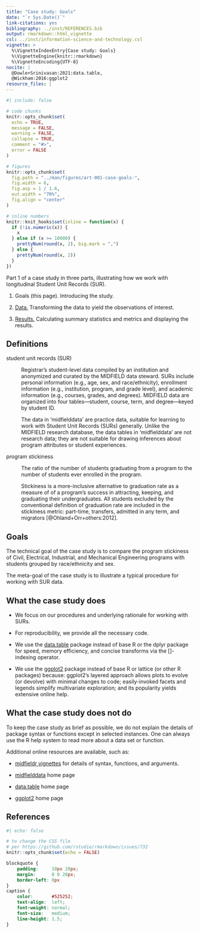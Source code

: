 ```yaml
---
title: "Case study: Goals"
date: "`r Sys.Date()`"
link-citations: yes
bibliography: ../inst/REFERENCES.bib
output: rmarkdown::html_vignette
csl: ../inst/information-science-and-technology.csl
vignette: >
  %\VignetteIndexEntry{Case study: Goals}
  %\VignetteEngine{knitr::rmarkdown}
  %\VignetteEncoding{UTF-8}
nocite: | 
  @Dowle+Srinivasan:2021:data.table, 
  @Wickham:2016:ggplot2
resource_files: |
---
```


```r
#| include: false

# code chunks
knitr::opts_chunk$set(
  echo = TRUE,
  message = FALSE,
  warning = FALSE,
  collapse = TRUE,
  comment = "#>",
  error = FALSE
)

# figures
knitr::opts_chunk$set(
  fig.path = "../man/figures/art-001-case-goals-",
  fig.width = 6,
  fig.asp = 1 / 1.6,
  out.width = "70%",
  fig.align = "center"
)

# inline numbers
knitr::knit_hooks$set(inline = function(x) {
  if (!is.numeric(x)) {
    x
  } else if (x >= 10000) {
    prettyNum(round(x, 2), big.mark = ",")
  } else {
    prettyNum(round(x, 2))
  }
})
```

Part 1 of a case study in three parts, illustrating how we work with longitudinal Student Unit Records (SUR). 

1. Goals (this page). Introducing the study.   

2. [Data.](art-002-case-data.html) Transforming the data to yield the observations of interest.

3. [Results.](art-003-case-results.html) Calculating summary statistics and metrics and displaying the results. 






## Definitions

student unit records (SUR)

: Registrar’s student-level data compiled by an institution and anonymized and curated by the MIDFIELD data steward. SURs include personal information (e.g., age, sex, and race/ethnicity), enrollment information (e.g., institution, program, and grade level), and academic information (e.g., courses, grades, and degrees). MIDFIELD data are organized into four tables---student, course, term, and degree---keyed by student ID.

: The data in ‘midfielddata’ are practice data, suitable for learning to work with Student Unit Records (SURs) generally. Unlike the MIDFIELD research database, the data tables in ‘midfielddata’ are not research data; they are not suitable for drawing inferences about program attributes or student experiences.

program stickiness

: The ratio of the number of students graduating from a program to the number of students ever enrolled in the program. 

: Stickiness is a more-inclusive alternative to graduation rate as a measure of of a program's success in attracting, keeping, and graduating their undergraduates. All students excluded by the conventional definition of graduation rate are included in the stickiness metric: part-time, transfers, admitted in any term, and migrators [@Ohland+Orr+others:2012]. 

 




## Goals

The technical goal of the case study is to compare the program stickiness of Civil, Electrical, Industrial, and Mechanical Engineering programs with students grouped by race/ethnicity and sex. 

The meta-goal of the case study is to illustrate a typical procedure for working with SUR data. 






## What the case study does

- We focus on our procedures and underlying rationale for working with SURs. 

- For reproducibility, we provide all the necessary code. 

- We use the [data.table](https://rdatatable.gitlab.io/data.table/)  package instead of base R or the dplyr package for speed, memory efficiency, and concise transforms via the []-indexing operator.

- We use the [ggplot2](https://ggplot2.tidyverse.org/) package instead of base R or lattice (or other R packages) because: ggplot2's layered approach allows  plots to evolve (or devolve) with minimal changes to code; easily-invoked facets and legends simplify multivariate exploration; and its popularity yields extensive online help. 











## What the case study does not do

To keep the case study as brief as possible, we do not explain the details of package syntax or functions except in selected instances. One can always use the R help system to read more about a data set or function. 

Additional online resources are available, such as: 

- [midfieldr vignettes](https://midfieldr.github.io/midfieldr/articles/) for details of syntax, functions, and arguments. 

- [midfielddata](https://midfieldr.github.io/midfielddata/) home page 

- [data.table](https://rdatatable.gitlab.io/data.table/) home page

- [ggplot2](https://ggplot2.tidyverse.org/) home page 






## References

<div id="refs"></div>






```r
#| echo: false

# to change the CSS file
# per https://github.com/rstudio/rmarkdown/issues/732
knitr::opts_chunk$set(echo = FALSE)
```

```css
blockquote {
    padding:     10px 20px;
    margin:      0 0 20px;
    border-left: 0px
}
caption {
    color:       #525252;
    text-align:  left;
    font-weight: normal;
    font-size:   medium;
    line-height: 1.5;
}
```
